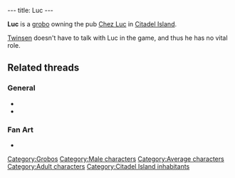 ---
title: Luc
---

{{twinsunica import}}{{Infobox Character
 |image=Luc.jpg
 |race=grobo
 |gender=Male
 |size=average
 |age=Adult
 |magical=no
 |lba1=
 |lba2=
 |occupation=
 |requires=
 |amount=
 |fam1=
 |fam2=
 |planet=
 |island=
 |building=
}}

'''Luc''' is a [[grobo]] owning the pub [[Chez Luc]] in [[Citadel Island]].

[[Twinsen]] doesn't have to talk with Luc in the game, and thus he has no vital role.

==Related threads==
===General===
* {{thread|id=7972|title=Families}}
* {{thread|id=155|title=Twinsun - a happy jolly place? I THINK NOT}}

===Fan Art===
* {{post|id=76367|title=Edited Film Pictures}}

[[Category:Grobos]]
[[Category:Male characters]]
[[Category:Average characters]]
[[Category:Adult characters]]
[[Category:Citadel Island inhabitants]]